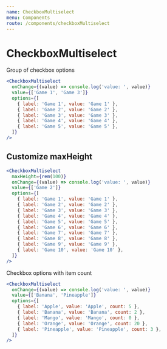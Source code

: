 ```yaml
---
name: CheckboxMultiselect
menu: Components
route: /components/checkboxMultiselect
---
```


# CheckboxMultiselect

Group of checkbox options

```jsx react-live
<CheckboxMultiselect
  onChange={(value) => console.log('value: ', value)}
  value={['Game 1', 'Game 3']}
  options={[
    { label: 'Game 1', value: 'Game 1' },
    { label: 'Game 2', value: 'Game 2' },
    { label: 'Game 3', value: 'Game 3' },
    { label: 'Game 4', value: 'Game 4' },
    { label: 'Game 5', value: 'Game 5' },
  ]}
/>
```

## Customize maxHeight

```jsx react-live
<CheckboxMultiselect
  maxHeight={rem(100)}
  onChange={(value) => console.log('value: ', value)}
  value={['Game 2']}
  options={[
    { label: 'Game 1', value: 'Game 1' },
    { label: 'Game 2', value: 'Game 2' },
    { label: 'Game 3', value: 'Game 3' },
    { label: 'Game 4', value: 'Game 4' },
    { label: 'Game 5', value: 'Game 5' },
    { label: 'Game 6', value: 'Game 6' },
    { label: 'Game 7', value: 'Game 7' },
    { label: 'Game 8', value: 'Game 8' },
    { label: 'Game 9', value: 'Game 9' },
    { label: 'Game 10', value: 'Game 10' },
  ]}
/>
```

Checkbox options with item count

```jsx react-live
<CheckboxMultiselect
  onChange={(value) => console.log('value: ', value)}
  value={['Banana', 'Pineapple']}
  options={[
    { label: 'Apple', value: 'Apple', count: 5 },
    { label: 'Banana', value: 'Banana', count: 2 },
    { label: 'Mango', value: 'Mango', count: 0 },
    { label: 'Orange', value: 'Orange', count: 20 },
    { label: 'Pineapple', value: 'Pineapple', count: 3 },
  ]}
/>
```

